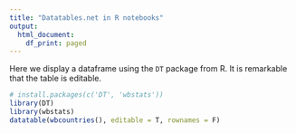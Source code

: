 ```yaml
---
title: "Datatables.net in R notebooks"
output:
  html_document:
    df_print: paged
---
```


Here we display a dataframe using the `DT` package from R. It is remarkable that the table is editable.

```r
# install.packages(c('DT', 'wbstats'))
library(DT)
library(wbstats)
datatable(wbcountries(), editable = T, rownames = F)
```
